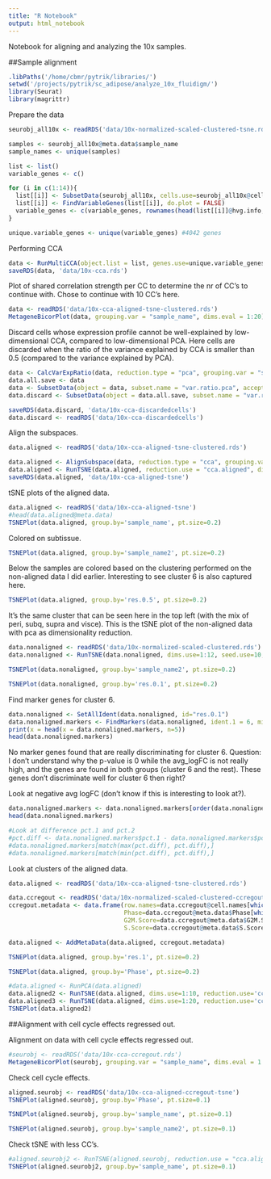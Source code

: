```yaml
---
title: "R Notebook"
output: html_notebook
---
```


Notebook for aligning and analyzing the 10x samples.

##Sample alignment

```r
.libPaths('/home/cbmr/pytrik/libraries/')
setwd('/projects/pytrik/sc_adipose/analyze_10x_fluidigm/')
library(Seurat)
library(magrittr)
```

Prepare the data

```r
seurobj_all10x <- readRDS('data/10x-normalized-scaled-clustered-tsne.rds')

samples <- seurobj_all10x@meta.data$sample_name
sample_names <- unique(samples)

list <- list()
variable_genes <- c()

for (i in c(1:14)){
  list[[i]] <- SubsetData(seurobj_all10x, cells.use=seurobj_all10x@cell.names[which(samples %in% sample_names[i])])
  list[[i]] <- FindVariableGenes(list[[i]], do.plot = FALSE)
  variable_genes <- c(variable_genes, rownames(head(list[[i]]@hvg.info, n=1000)))
}

unique.variable_genes <- unique(variable_genes) #4042 genes

```

Performing CCA

```r
data <- RunMultiCCA(object.list = list, genes.use=unique.variable_genes, num.ccs=20)
saveRDS(data, 'data/10x-cca.rds')
```

Plot of shared correlation strength per CC to determine the nr of CC's to continue with. Chose to continue with 10 CC's here. 

```r
data <- readRDS('data/10x-cca-aligned-tsne-clustered.rds')
MetageneBicorPlot(data, grouping.var = "sample_name", dims.eval = 1:20)
```

Discard cells whose expression profile cannot be well-explained by low-dimensional CCA, compared to low-dimensional PCA. Here cells are discarded when the ratio of the variance explained by CCA is smaller than 0.5 (compared to the variance explained by PCA).

```r
data <- CalcVarExpRatio(data, reduction.type = "pca", grouping.var = "sample_name", dims.use = 1:10)
data.all.save <- data
data <- SubsetData(object = data, subset.name = "var.ratio.pca", accept.low = 0.5)
data.discard <- SubsetData(object = data.all.save, subset.name = "var.ratio.pca", accept.high = 0.5)

saveRDS(data.discard, 'data/10x-cca-discardedcells')
data.discard <- readRDS('data/10x-cca-discardedcells')

```

Align the subspaces.

```r
data.aligned <- readRDS('data/10x-cca-aligned-tsne-clustered.rds')

data.aligned <- AlignSubspace(data, reduction.type = "cca", grouping.var = "sample_name", dims.align = 1:20)
data.aligned <- RunTSNE(data.aligned, reduction.use = "cca.aligned", dims.use = 1:10)
saveRDS(data.aligned, 'data/10x-cca-aligned-tsne')
```

tSNE plots of the aligned data.

```r
data.aligned <- readRDS('data/10x-cca-aligned-tsne')
#head(data.aligned@meta.data)
TSNEPlot(data.aligned, group.by='sample_name', pt.size=0.2)
```

Colored on subtissue.

```r
TSNEPlot(data.aligned, group.by='sample_name2', pt.size=0.2)
```

Below the samples are colored based on the clustering performed on the non-aligned data I did earlier. Interesting to see cluster 6 is also captured here.

```r
TSNEPlot(data.aligned, group.by='res.0.5', pt.size=0.2)
```

It's the same cluster that can be seen here in the top left (with the mix of peri, subq, supra and visce). This is the tSNE plot of the non-aligned data with pca as dimensionality reduction.

```r
data.nonaligned <- readRDS('data/10x-normalized-scaled-clustered.rds')
data.nonaligned <- RunTSNE(data.nonaligned, dims.use=1:12, seed.use=10, perplexity=30, dim.embed=2)

TSNEPlot(data.nonaligned, group.by='sample_name2', pt.size=0.2)
```

```r
TSNEPlot(data.nonaligned, group.by='res.0.1', pt.size=0.2)
```

Find marker genes for cluster 6.

```r
data.nonaligned <- SetAllIdent(data.nonaligned, id="res.0.1")
data.nonaligned.markers <- FindMarkers(data.nonaligned, ident.1 = 6, min.pct=0.25)
print(x = head(x = data.nonaligned.markers, n=5))
head(data.nonaligned.markers)
```

No marker genes found that are really discriminating for cluster 6. 
Question: I don't understand why the p-value is 0 while the avg_logFC is not really high, and the genes are found in both groups (cluster 6 and the rest). These genes don't discriminate well for cluster 6 then right?

Look at negative avg logFC (don't know if this is interesting to look at?).

```r
data.nonaligned.markers <- data.nonaligned.markers[order(data.nonaligned.markers$avg_logFC),]
head(data.nonaligned.markers)
```

```r
#Look at difference pct.1 and pct.2
#pct.diff <- data.nonaligned.markers$pct.1 - data.nonaligned.markers$pct.2
#data.nonaligned.markers[match(max(pct.diff), pct.diff),]
#data.nonaligned.markers[match(min(pct.diff), pct.diff),]
```

Look at clusters of the aligned data.

```r
data.aligned <- readRDS('data/10x-cca-aligned-tsne-clustered.rds')

data.ccregout <- readRDS('data/10x-normalized-scaled-clustered-ccregout.rds')
ccregout.metadata <- data.frame(row.names=data.ccregout@cell.names[which(data.ccregout@cell.names %in% data.aligned@cell.names)], 
                                Phase=data.ccregout@meta.data$Phase[which(data.ccregout@cell.names %in% data.aligned@cell.names)], 
                                G2M.Score=data.ccregout@meta.data$G2M.Score[which(data.ccregout@cell.names %in% data.aligned@cell.names)], 
                                S.Score=data.ccregout@meta.data$S.Score[which(data.ccregout@cell.names %in% data.aligned@cell.names)])

data.aligned <- AddMetaData(data.aligned, ccregout.metadata)

```

```r
TSNEPlot(data.aligned, group.by='res.1', pt.size=0.2)
```

```r
TSNEPlot(data.aligned, group.by='Phase', pt.size=0.2)
```

```r
#data.aligned <- RunPCA(data.aligned)
data.aligned2 <- RunTSNE(data.aligned, dims.use=1:10, reduction.use='cca.aligned')
data.aligned3 <- RunTSNE(data.aligned, dims.use=1:20, reduction.use='cca.aligned')
TSNEPlot(data.aligned2)
```


##Alignment with cell cycle effects regressed out.

Alignment on data with cell cycle effects regressed out.

```r
#seurobj <- readRDS('data/10x-cca-ccregout.rds')
MetageneBicorPlot(seurobj, grouping.var = "sample_name", dims.eval = 1:30) #used 25 cc's for further analysis
```

Check cell cycle effects.

```r
aligned.seurobj <- readRDS('data/10x-cca-aligned-ccregout-tsne')
TSNEPlot(aligned.seurobj, group.by='Phase', pt.size=0.1)
```

```r
TSNEPlot(aligned.seurobj, group.by='sample_name', pt.size=0.1)
```



```r
TSNEPlot(aligned.seurobj, group.by='sample_name2', pt.size=0.1)
```


Check tSNE with less CC's. 

```r
#aligned.seurobj2 <- RunTSNE(aligned.seurobj, reduction.use = "cca.aligned", dims.use = 1:10)
TSNEPlot(aligned.seurobj2, group.by='sample_name', pt.size=0.1)
```

